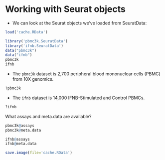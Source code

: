 # Working with Seurat objects

- We can look at the Seurat objects we've loaded from SeuratData:

```r
load('cache.RData')
````

```r
library('pbmc3k.SeuratData')
library('ifnb.SeuratData')
data("pbmc3k")
data("ifnb")
pbmc3k
ifnb
```
- The `pbmc3k` dataset is 2,700 peripheral blood mononuclear cells (PBMC) from 10X genomics.
```r
?pbmc3k
```
- The `ifnb` dataset is 14,000 IFNB-Stimulated and Control PBMCs.
```r
?ifnb
```

What assays and meta.data are available?
```r
pbmc3k@assays
pbmc3k@meta.data

ifnb@assays
ifnb@meta.data
```


```r
save.image(file='cache.RData')
````
